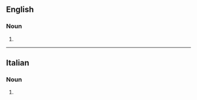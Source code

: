 ==English==

===Noun===
{{head|en|noun form}}

# {{plural of|en|altocumulus}}

----

==Italian==

===Noun===
{{head|it|noun plural form|g=m}}

# {{plural of|it|altocumulo}}